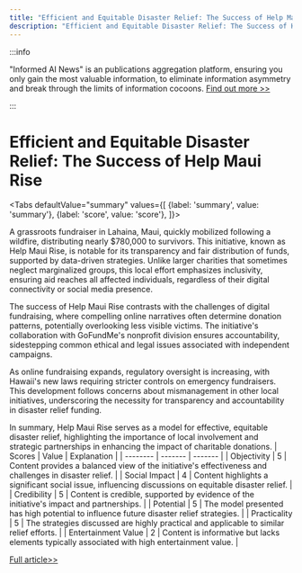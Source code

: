 ```yaml
---
title: "Efficient and Equitable Disaster Relief: The Success of Help Maui Rise"
description: "Efficient and Equitable Disaster Relief: The Success of Help Maui Rise"
---
```



:::info

"Informed AI News" is an publications aggregation platform, ensuring you only gain the most valuable information, to eliminate information asymmetry and break through the limits of information cocoons.  [Find out more >>](/docs/guides)

:::

# Efficient and Equitable Disaster Relief: The Success of Help Maui Rise


<Tabs
	defaultValue="summary"
	values={[
	{label: 'summary', value: 'summary'},
	{label: 'score', value: 'score'},
]}>
<TabItem value="summary">


A grassroots fundraiser in Lahaina, Maui, quickly mobilized following a wildfire, distributing nearly $780,000 to survivors. This initiative, known as Help Maui Rise, is notable for its transparency and fair distribution of funds, supported by data-driven strategies. Unlike larger charities that sometimes neglect marginalized groups, this local effort emphasizes inclusivity, ensuring aid reaches all affected individuals, regardless of their digital connectivity or social media presence.

The success of Help Maui Rise contrasts with the challenges of digital fundraising, where compelling online narratives often determine donation patterns, potentially overlooking less visible victims. The initiative's collaboration with GoFundMe's nonprofit division ensures accountability, sidestepping common ethical and legal issues associated with independent campaigns.

As online fundraising expands, regulatory oversight is increasing, with Hawaii's new laws requiring stricter controls on emergency fundraisers. This development follows concerns about mismanagement in other local initiatives, underscoring the necessity for transparency and accountability in disaster relief funding.

In summary, Help Maui Rise serves as a model for effective, equitable disaster relief, highlighting the importance of local involvement and strategic partnerships in enhancing the impact of charitable donations.
</TabItem>
<TabItem value="score">
	| Scores     | Value   | Explanation |
	| -------- | ------- | ------- |
	| Objectivity  | 5    | Content provides a balanced view of the initiative's effectiveness and challenges in disaster relief.    |
	| Social Impact | 4     | Content highlights a significant social issue, influencing discussions on equitable disaster relief.    |
	| Credibility    | 5    | Content is credible, supported by evidence of the initiative's impact and partnerships.    |
	| Potential    | 5    | The model presented has high potential to influence future disaster relief strategies.    |
	| Practicality    | 5    | The strategies discussed are highly practical and applicable to similar relief efforts.    |
	| Entertainment Value    | 2    | Content is informative but lacks elements typically associated with high entertainment value.    |
</TabItem>
</Tabs>

[Full article>>](https://apnews.com/us-news/wildfires-financial-services-general-news-300dddeb71c64bc12ec5522875ecf8c2)
